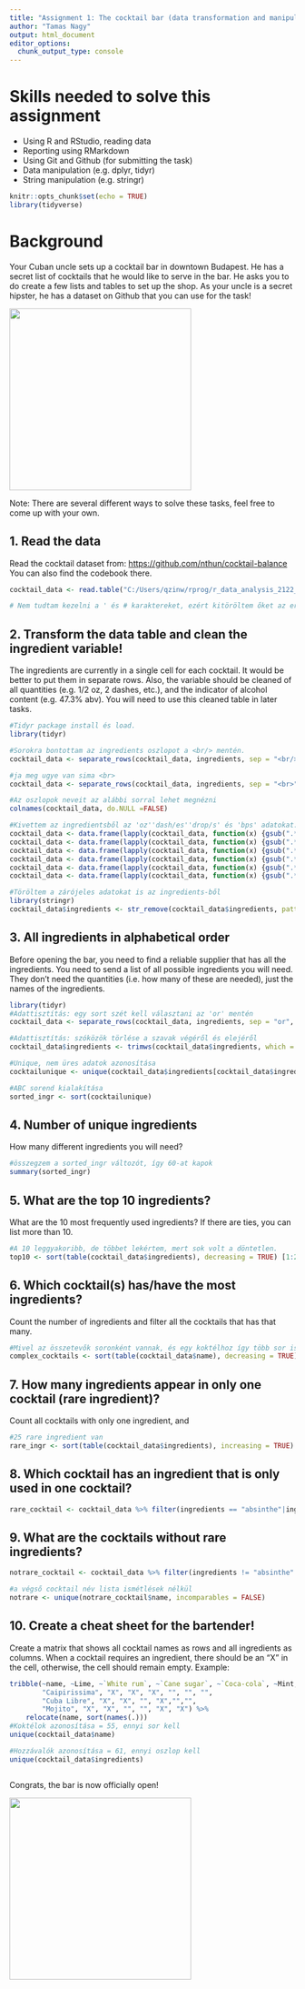 ```yaml
---
title: "Assignment 1: The cocktail bar (data transformation and manipulation)"
author: "Tamas Nagy"
output: html_document
editor_options: 
  chunk_output_type: console
---
```


# Skills needed to solve this assignment

-   Using R and RStudio, reading data
-   Reporting using RMarkdown
-   Using Git and Github (for submitting the task)
-   Data manipulation (e.g. dplyr, tidyr)
-   String manipulation (e.g. stringr)

```r
knitr::opts_chunk$set(echo = TRUE)
library(tidyverse)
```

# Background

Your Cuban uncle sets up a cocktail bar in downtown Budapest. He has a secret list of cocktails that he would like to serve in the bar. He asks you to do create a few lists and tables to set up the shop. As your uncle is a secret hipster, he has a dataset on Github that you can use for the task!

![](https://media1.tenor.com/images/57a519cffd0ad4693be3b9c94b211540/tenor.gif?itemid=5195211){width="320"}

Note: There are several different ways to solve these tasks, feel free to come up with your own.

## 1. Read the data

Read the cocktail dataset from: <https://github.com/nthun/cocktail-balance> You can also find the codebook there.

```r
cocktail_data <- read.table("C:/Users/qzinw/rprog/r_data_analysis_2122_fall/data/cocktail_data.tsv", header = TRUE, sep = "\t")

# Nem tudtam kezelni a ' és # karaktereket, ezért kitöröltem őket az eredeti data fájlból.
```

## 2. Transform the data table and clean the ingredient variable!

The ingredients are currently in a single cell for each cocktail. It would be better to put them in separate rows. Also, the variable should be cleaned of all quantities (e.g. 1/2 oz, 2 dashes, etc.), and the indicator of alcohol content (e.g. 47.3% abv). You will need to use this cleaned table in later tasks.

```r
#Tidyr package install és load.
library(tidyr)

#Sorokra bontottam az ingredients oszlopot a <br/> mentén.
cocktail_data <- separate_rows(cocktail_data, ingredients, sep = "<br/>", convert = FALSE)

#ja meg ugye van sima <br> 
cocktail_data <- separate_rows(cocktail_data, ingredients, sep = "<br>", convert = FALSE) 

#Az oszlopok neveit az alábbi sorral lehet megnézni
colnames(cocktail_data, do.NULL =FALSE)

#Kivettem az ingredientsből az 'oz''dash/es''drop/s' és 'bps' adatokat.
cocktail_data <- data.frame(lapply(cocktail_data, function(x) {gsub(".*oz ", "", x)}))
cocktail_data <- data.frame(lapply(cocktail_data, function(x) {gsub(".*drop ", "", x)}))
cocktail_data <- data.frame(lapply(cocktail_data, function(x) {gsub(".*drops ", "", x)}))
cocktail_data <- data.frame(lapply(cocktail_data, function(x) {gsub(".*dash ", "", x)}))
cocktail_data <- data.frame(lapply(cocktail_data, function(x) {gsub(".*dashes ", "", x)}))
cocktail_data <- data.frame(lapply(cocktail_data, function(x) {gsub(".*bsp ", "", x)}))

#Töröltem a zárójeles adatokat is az ingredients-ből
library(stringr)
cocktail_data$ingredients <- str_remove(cocktail_data$ingredients, pattern = "\\(.*")
```

## 3. All ingredients in alphabetical order

Before opening the bar, you need to find a reliable supplier that has all the ingredients. You need to send a list of all possible ingredients you will need. They don't need the quantities (i.e. how many of these are needed), just the names of the ingredients.

```r
library(tidyr)
#Adattisztítás: egy sort szét kell választani az 'or' mentén
cocktail_data <- separate_rows(cocktail_data, ingredients, sep = "or", convert = FALSE)

#Adattisztítás: szóközök törlése a szavak végéről és elejéről
cocktail_data$ingredients <- trimws(cocktail_data$ingredients, which = c("both"))

#Unique, nem üres adatok azonosítása 
cocktailunique <- unique(cocktail_data$ingredients[cocktail_data$ingredients != ""])

#ABC sorend kialakítása
sorted_ingr <- sort(cocktailunique)


```

## 4. Number of unique ingredients

How many different ingredients you will need?

```r
#összegzem a sorted_ingr változót, így 60-at kapok
summary(sorted_ingr)

```

## 5. What are the top 10 ingredients?

What are the 10 most frequently used ingredients? If there are ties, you can list more than 10.

```r
#A 10 leggyakoribb, de többet lekértem, mert sok volt a döntetlen.
top10 <- sort(table(cocktail_data$ingredients), decreasing = TRUE) [1:25]
```

## 6. Which cocktail(s) has/have the most ingredients?

Count the number of ingredients and filter all the cocktails that has that many.

```r
#Mivel az összetevők soronként vannak, és egy koktélhoz így több sor is tartozik, megnéztem, hogy melyik koktél név a leggyakoribb. 6 egyformán gyakori nevet találtam.
complex_cocktails <- sort(table(cocktail_data$name), decreasing = TRUE) [1:6]
```

## 7. How many ingredients appear in only one cocktail (rare ingredient)?

Count all cocktails with only one ingredient, and

```r
#25 rare ingredient van
rare_ingr <- sort(table(cocktail_data$ingredients), increasing = TRUE) [1:28]
```

## 8. Which cocktail has an ingredient that is only used in one cocktail?

```r
rare_cocktail <- cocktail_data %>% filter(ingredients == "absinthe"|ingredients =="Absolut Citron vodka" |ingredients =="agar-clarified grapefruit juice" |ingredients =="Amer Picon" |ingredients =="centrifuge-clarified grapefruit juice" |ingredients == "Cherry Herring" |ingredients =="cranberry juice" |ingredients =="crem de violette" |ingredients =="Demerara syrup" |ingredients =="Dolin dry vermouth" |ingredients =="Drambuie" |ingredients =="Fernet Branca" |ingredients =="heavy cream" |ingredients =="Hellfire bitters" |ingredients =="Lairds Applejack Bottled in Bond" |ingredients =="Old Tom gin" |ingredients =="pisco" |ingredients =="quinine simple syrup" |ingredients =="saline" |ingredients =="simple" |ingredients == "sloe gin" |ingredients =="sugard 80-proof rum" |ingredients =="sugared 100-proof rye" |ingredients =="white crÂŹme de cacao" |ingredients =="white mezcal" |ingredients =="ange juice" |ingredients =="apple brandy" |ingredients =="blanco tequila")
```

## 9. What are the cocktails without rare ingredients?

```r
notrare_cocktail <- cocktail_data %>% filter(ingredients != "absinthe"|ingredients !="Absolut Citron vodka" |ingredients !="agar-clarified grapefruit juice" |ingredients !="Amer Picon" |ingredients !="centrifuge-clarified grapefruit juice" |ingredients != "Cherry Herring" |ingredients !="cranberry juice" |ingredients !="crem de violette" |ingredients !="Demerara syrup" |ingredients !="Dolin dry vermouth" |ingredients !="Drambuie" |ingredients !="Fernet Branca" |ingredients !="heavy cream" |ingredients !="Hellfire bitters" |ingredients !="Lairds Applejack Bottled in Bond" |ingredients !="Old Tom gin" |ingredients !="pisco" |ingredients !="quinine simple syrup" |ingredients !="saline" |ingredients !="simple" |ingredients != "sloe gin" |ingredients !="sugard 80-proof rum" |ingredients !="sugared 100-proof rye" |ingredients !="white crÂŹme de cacao" |ingredients !="white mezcal" |ingredients !="ange juice" |ingredients !="apple brandy" |ingredients !="blanco tequila")

#a végső cocktail név lista ismétlések nélkül
notrare <- unique(notrare_cocktail$name, incomparables = FALSE)
```

## 10. Create a cheat sheet for the bartender!

Create a matrix that shows all cocktail names as rows and all ingredients as columns. When a cocktail requires an ingredient, there should be an "X" in the cell, otherwise, the cell should remain empty. Example:

```r
tribble(~name, ~Lime, ~`White rum`, ~`Cane sugar`, ~`Coca-cola`, ~Mint, ~Soda,
        "Caipirissima", "X", "X", "X", "", "", "",
        "Cuba Libre", "X", "X", "", "X","","",
        "Mojito", "X", "X", "", "", "X", "X") %>% 
    relocate(name, sort(names(.)))
#Koktélok azonosítása = 55, ennyi sor kell
unique(cocktail_data$name)

#Hozzávalók azonosítása = 61, ennyi oszlop kell
unique(cocktail_data$ingredients)
```

```r

```


Congrats, the bar is now officially open!

![](https://i.pinimg.com/originals/4e/c1/0c/4ec10c9d32b2c7c28b4b638c7f809ec5.gif){width="320"}
